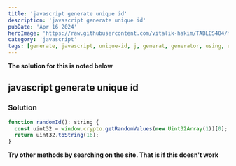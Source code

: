 ```yaml
---
title: 'javascript generate unique id'
description: 'javascript generate unique id'
pubDate: 'Apr 16 2024'
heroImage: 'https://raw.githubusercontent.com/vitalik-hakim/TABLES404/main/error_b/JavaScript.png'
category: 'javascript'
tags: [generate, javascript, unique-id, j, generat, generator, using, uuid]
---
```


**The solution for this is noted below**

## javascript generate unique id

### Solution

```javascript
function randomId(): string {
  const uint32 = window.crypto.getRandomValues(new Uint32Array(1))[0];
  return uint32.toString(16);
}
```

**Try other methods by searching on the site. That is if this doesn't work**
